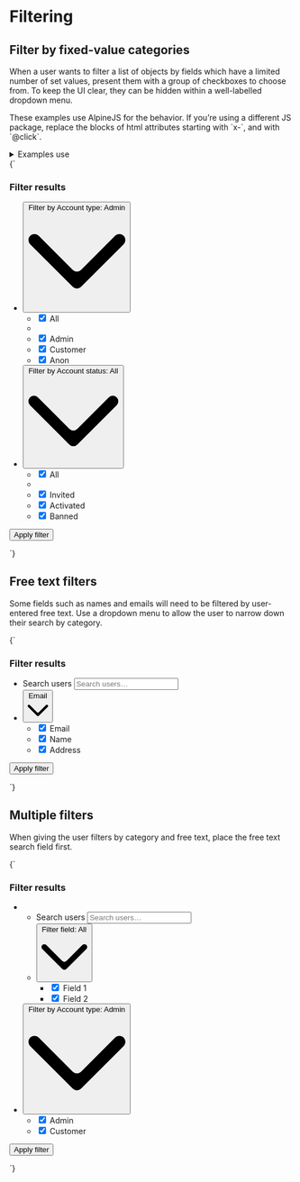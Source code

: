 
<Meta title="UI/Data/Filtering" />

# Filtering

## Filter by fixed-value categories

When a user wants to filter a list of objects by fields which have a limited number of set values, present them with a group of checkboxes to choose from. To keep the UI clear, they can be hidden within a well-labelled dropdown menu.

<div class="u-bg-gray-10 u-padding-m-x u-padding-xs-y">
  <p>
    These examples use AlpineJS for the behavior. If you’re using a different JS
    package, replace the blocks of html attributes starting with `x-`, and with
    `@click`.
  </p>
</div>

<details class="u-margin-xl-y">
  <summary class="u-h4 u-font-medium">Examples use</summary>
  <ul>
    <li>
      <a href="/docs/atoms-button-base--button-element">a-button</a>
    </li>
    <li>
      <a href="/docs/atoms-button-ui--ui">a-button--secondary</a>
    </li>
    <li>
      <a href="/docs/atoms-button-menu--menu">a-button--menu</a>
    </li>
    <li>
      <a href="/docs/atoms-dropdown--dropdown">a-dropdown</a>
    </li>
    <li>
      <a href="/docs/organisms-ui-group--ui-group-buttons">o-ui-group</a>
    </li>
    <li>
      <a href="/docs/utilities-flex--flex">u-flex</a>
    </li>
    <li>
      <a href="/docs/utilities-box-alignment--items-center">u-items-center</a>
    </li>
    <li>
      <a href="/docs/atoms-icon--icon">a-icon</a>
    </li>
    <li>
      <a href="/docs/atoms-list-reset--list-reset">a-list-reset</a>
    </li>
    <li>
      <a href="/docs/utilities-typography--typography">u-h6</a>
    </li>
    <li>
      <a href="/docs/utilities-margin--margin-m">u-margin</a>
    </li>
    <li>
      <a href="/docs/utilities-overflow--overflow-y">u-overflow-y-auto</a>
    </li>
    <li>
      <a href="/docs/utilities-relative--relative">u-relative</a>
    </li>
    <li>
      <a href="/docs/utilities-sr-only--sr-only">u-sr-only</a>
    </li>
  </ul>
</details>

<Canvas>
  <Story name="Filter by preset values">
    {`
      <div style="min-height: 15rem;">
        <form action="" method="POST" class="u-flex u-items-center" role="search">
          <h3 class="u-sr-only">Filter results</h3>
          <ul class="a-list-reset u-flex" x-data="{ dropdownOpen: false }">
            <li class="u-relative u-margin-xs-right">
              <button
                type="button"
                class="a-button a-button--secondary"
                title="Filter by category"
                aria-controls="dropdown-1"
                @click="dropdownOpen = !dropdownOpen"
                :aria-expanded="dropdownOpen"
              >
                <span class="u-sr-only">Filter by</span>
                Account type: Admin
                <svg class="a-icon a-icon--m" xmlns="http://www.w3.org/2000/svg" viewBox="0 0 100 100">
                  <path d="M2.78,32.83a6.07,6.07,0,0,1,8.58-8.59L45.71,58.59a6.07,6.07,0,0,0,8.58,0L88.64,24.24a6.07,6.07,0,1,1,8.58,8.59L54.29,75.76a6.07,6.07,0,0,1-8.58,0Z" fill-rule="evenodd"/>
                </svg>
              </button>
              <ul
                x-show="dropdownOpen"
                x-transition:enter="is-transitioning"
                x-transition:enter-start="is-off-screen"
                x-transition:enter-end="is-on-screen"
                x-transition:leave="is-transitioning"
                x-transition:leave-start="is-on-screen"
                x-transition:leave-end="is-off-screen"
                @click.away="dropdownOpen = false"
                class="a-dropdown a-dropdown--right u-overflow-y-auto a-list-reset u-margin-s-top"
                id="dropdown-1"
              >
                <li>
                  <label class="a-button a-button--menu u-h6 u-flex u-items-center">
                    <input type="checkbox" name="all" checked />
                    All
                  </label>
                </li>
                <li role="separator"></li>
                <li>
                  <label class="a-button a-button--menu u-h6 u-flex u-items-center">
                    <input type="checkbox" name="admin" checked />
                    Admin
                  </label>
                </li>
                <li>
                  <label class="a-button a-button--menu u-h6 u-flex u-items-center">
                    <input type="checkbox" name="customer" checked />
                    Customer
                  </label>
                </li>
                <li>
                  <label class="a-button a-button--menu u-h6 u-flex u-items-center">
                    <input type="checkbox" name="anon" checked />
                    Anon
                  </label>
                </li>
              </ul>
            </li>
            <li class="u-relative" x-data="{ dropdownOpen: false }">
              <button
                type="button"
                class="a-button a-button--secondary"
                title="Add filter"
                aria-controls="dropdown-2" @click="dropdownOpen = !dropdownOpen"
                :aria-expanded="dropdownOpen"
              >
                <span class="u-sr-only">Filter by</span>
                Account status: All
                <svg class="a-icon a-icon--m" xmlns="http://www.w3.org/2000/svg" viewBox="0 0 100 100">
                  <path d="M2.78,32.83a6.07,6.07,0,0,1,8.58-8.59L45.71,58.59a6.07,6.07,0,0,0,8.58,0L88.64,24.24a6.07,6.07,0,1,1,8.58,8.59L54.29,75.76a6.07,6.07,0,0,1-8.58,0Z" fill-rule="evenodd"/>
                </svg>
              </button>
              <ul
                x-show="dropdownOpen"
                x-transition:enter="is-transitioning"
                x-transition:enter-start="is-off-screen"
                x-transition:enter-end="is-on-screen"
                x-transition:leave="is-transitioning"
                x-transition:leave-start="is-on-screen"
                x-transition:leave-end="is-off-screen"
                @click.away="dropdownOpen = false"
                class="a-dropdown a-dropdown--right u-overflow-y-auto a-list-reset u-margin-s-top"
                id="dropdown-2"
              >
                <li>
                  <label class="a-button a-button--menu u-h6 u-flex u-items-center">
                    <input type="checkbox" name="all" checked />
                    All
                  </label>
                </li>
                <li role="separator"></li>
                <li>
                  <label class="a-button a-button--menu u-h6 u-flex u-items-center">
                    <input type="checkbox" name="invited" checked />
                    Invited
                  </label>
                </li>
                <li>
                  <label class="a-button a-button--menu u-h6 u-flex u-items-center">
                    <input type="checkbox" name="activated" checked />
                    Activated
                  </label>
                </li>
                <li>
                  <label class="a-button a-button--menu u-h6 u-flex u-items-center">
                    <input type="checkbox" name="banned" checked />
                    Banned
                  </label>
                </li>
              </ul>
            </li>
          </ul>
          <button class="a-button u-sr-only" type="submit">Apply filter</button>
        </form>
      </div>
    `}
  </Story>
</Canvas>

## Free text filters

Some fields such as names and emails will need to be filtered by user-entered free text. Use a dropdown menu to allow the user to narrow down their search by category.

<Canvas isColumn>
  <Story name="Filter by free text">
    {`
      <div style="min-height: 10rem;">
        <form action="" method="POST" role="search">
          <h3 class="u-sr-only">Filter results</h3>
          <ul class="o-ui-group u-flex a-list-reset">
            <li class="u-flex">
              <label for="search_users" class="u-sr-only">Search users</label>
              <input type="search" id="search_users" class="o-ui-group__item u-round-0-tr u-round-0-br" placeholder="Search users…" />
            </li>
            <li class="u-flex u-relative" x-data="{ dropdownOpen: false }">
              <button
                type="button"
                class="a-button a-button--secondary u-round-0-tl u-round-0-bl"
                aria-controls="dropdown-1"
                @click="dropdownOpen = !dropdownOpen"
                :aria-expanded="dropdownOpen"
              >
                Email
                <svg class="a-icon a-icon--m" xmlns="http://www.w3.org/2000/svg" viewBox="0 0 100 100" aria-hidden="true">
                  <path d="M2.78,32.83a6.07,6.07,0,0,1,8.58-8.59L45.71,58.59a6.07,6.07,0,0,0,8.58,0L88.64,24.24a6.07,6.07,0,1,1,8.58,8.59L54.29,75.76a6.07,6.07,0,0,1-8.58,0Z" fill-rule="evenodd"/>
                </svg>
              </button>
              <ul
                x-show="dropdownOpen"
                x-transition:enter="is-transitioning"
                x-transition:enter-start="is-off-screen"
                x-transition:enter-end="is-on-screen"
                x-transition:leave="is-transitioning"
                x-transition:leave-start="is-on-screen"
                x-transition:leave-end="is-off-screen"
                @click.away="dropdownOpen = false"
                class="a-dropdown a-dropdown--right u-margin-s-top u-overflow-y-auto a-list-reset u-margin-s-bottom"
                id="dropdown-1"
              >
                <li>
                  <label class="a-button a-button--menu u-h6 u-flex u-items-center">
                    <input type="checkbox" name="email" checked />
                    Email
                  </label>
                </li>
                <li>
                  <label class="a-button a-button--menu u-h6 u-flex u-items-center">
                    <input type="checkbox" name="name" checked />
                    Name
                  </label>
                </li>
                <li>
                  <label class="a-button a-button--menu u-h6 u-flex u-items-center">
                    <input type="checkbox" name="address" checked />
                    Address
                  </label>
                </li>
              </ul>
            </li>
          </ul>
          <button class="a-button u-sr-only" type="submit">Apply filter</button>
        </form>
      </div>
    `}
  </Story>
</Canvas>

## Multiple filters

When giving the user filters by category and free text, place the free text search field first.

<Canvas>
  <Story name="Filter by free text and categories">
    {`
      <div style="min-height: 10rem;">
        <form action="" method="POST" role="search">
          <h3 class="u-sr-only">Filter results</h3>
          <ul class="a-list-reset u-flex u-items-center">
            <li class="u-margin-xs-right">
              <ul class="o-ui-group u-flex a-list-reset">
                <li class="u-flex">
                  <label for="search_users" class="u-sr-only">Search users</label>
                  <input type="search" id="search_users" class="o-ui-group__item u-round-0-tr u-round-0-br" placeholder="Search users…" />
                </li>
                <li class="u-flex u-relative" x-data="{ dropdownOpen: false }">
                  <button
                    type="button"
                    class="a-button a-button--secondary u-round-0-tl u-round-0-bl"
                    aria-controls="dropdown-1"
                    @click="dropdownOpen = !dropdownOpen"
                    :aria-expanded="dropdownOpen"
                  >
                    <span class="u-sr-only">Filter field:</span>
                    All
                    <svg class="a-icon a-icon--m" xmlns="http://www.w3.org/2000/svg" viewBox="0 0 100 100" aria-hidden="true">
                      <path d="M2.78,32.83a6.07,6.07,0,0,1,8.58-8.59L45.71,58.59a6.07,6.07,0,0,0,8.58,0L88.64,24.24a6.07,6.07,0,1,1,8.58,8.59L54.29,75.76a6.07,6.07,0,0,1-8.58,0Z" fill-rule="evenodd"/>
                    </svg>
                  </button>
                  <ul
                    x-show="dropdownOpen"
                    x-transition:enter="is-transitioning"
                    x-transition:enter-start="is-off-screen"
                    x-transition:enter-end="is-on-screen"
                    x-transition:leave="is-transitioning"
                    x-transition:leave-start="is-on-screen"
                    x-transition:leave-end="is-off-screen"
                    @click.away="dropdownOpen = false"
                    class="a-dropdown a-dropdown--right u-overflow-y-auto a-list-reset u-margin-s-top"
                    id="dropdown-1"
                  >
                    <li>
                      <label class="a-button a-button--menu u-h6 u-flex u-items-center">
                        <input type="checkbox" name="field_1" checked />
                        Field 1
                      </label>
                    </li>
                    <li>
                      <label class="a-button a-button--menu u-h6 u-flex u-items-center">
                        <input type="checkbox" name="field_2" checked />
                        Field 2
                      </label>
                    </li>
                  </ul>
                </li>
              </ul>
            </li>
            <li class="u-relative" x-data="{ dropdownOpen: false }">
              <button
                type="button"
                class="a-button a-button--secondary"
                title="Filter by category"
                aria-controls="dropdown-2"
                @click="dropdownOpen = !dropdownOpen"
                :aria-expanded="dropdownOpen"
              >
                <span class="u-sr-only">Filter by</span>
                Account type: Admin
                <svg class="a-icon a-icon--m" xmlns="http://www.w3.org/2000/svg" viewBox="0 0 100 100">
                  <path d="M2.78,32.83a6.07,6.07,0,0,1,8.58-8.59L45.71,58.59a6.07,6.07,0,0,0,8.58,0L88.64,24.24a6.07,6.07,0,1,1,8.58,8.59L54.29,75.76a6.07,6.07,0,0,1-8.58,0Z" fill-rule="evenodd"/>
                </svg>
              </button>
              <ul
                x-show="dropdownOpen"
                x-transition:enter="is-transitioning"
                x-transition:enter-start="is-off-screen"
                x-transition:enter-end="is-on-screen"
                x-transition:leave="is-transitioning"
                x-transition:leave-start="is-on-screen"
                x-transition:leave-end="is-off-screen"
                @click.away="dropdownOpen = false"
                class="a-dropdown a-dropdown--right u-overflow-y-auto a-list-reset u-margin-s-top"
                id="dropdown-1"
              >
                <li>
                  <label class="a-button a-button--menu u-h6 u-flex u-items-center">
                    <input type="checkbox" name="admin" checked />
                    Admin
                  </label>
                </li>
                <li>
                  <label class="a-button a-button--menu u-h6 u-flex u-items-center">
                    <input type="checkbox" name="customer" checked />
                    Customer
                  </label>
                </li>
              </ul>
            </li>
          </ul>
          <button class="a-button u-sr-only" type="submit">Apply filter</button>
        </form>
      </div>
    `}
  </Story>
</Canvas>
